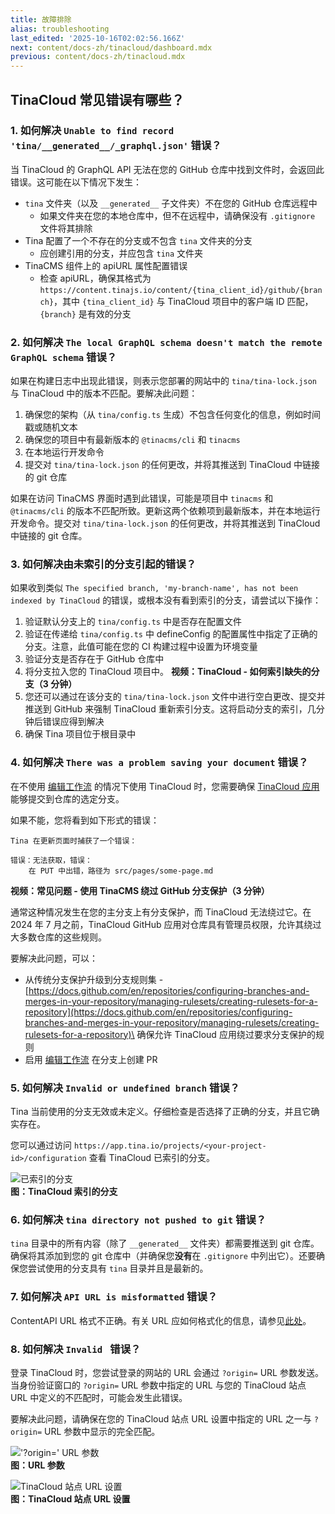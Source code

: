 ```yaml
---
title: 故障排除
alias: troubleshooting
last_edited: '2025-10-16T02:02:56.166Z'
next: content/docs-zh/tinacloud/dashboard.mdx
previous: content/docs-zh/tinacloud.mdx
---
```


## TinaCloud 常见错误有哪些？

### 1. 如何解决 `Unable to find record 'tina/__generated__/_graphql.json'` 错误？

当 TinaCloud 的 GraphQL API 无法在您的 GitHub 仓库中找到文件时，会返回此错误。这可能在以下情况下发生：

* `tina` 文件夹（以及 `__generated__` 子文件夹）不在您的 GitHub 仓库远程中
  * 如果文件夹在您的本地仓库中，但不在远程中，请确保没有 `.gitignore` 文件将其排除
* Tina 配置了一个不存在的分支或不包含 `tina` 文件夹的分支
  * 应创建引用的分支，并应包含 `tina` 文件夹
* TinaCMS 组件上的 apiURL 属性配置错误
  * 检查 apiURL，确保其格式为 `https://content.tinajs.io/content/{tina_client_id}/github/{branch}`，其中 `{tina_client_id}` 与 TinaCloud 项目中的客户端 ID 匹配，`{branch}` 是有效的分支

### 2. 如何解决 `The local GraphQL schema doesn't match the remote GraphQL schema` 错误？

如果在构建日志中出现此错误，则表示您部署的网站中的 `tina/tina-lock.json` 与 TinaCloud 中的版本不匹配。要解决此问题：

1. 确保您的架构（从 `tina/config.ts` 生成）不包含任何变化的信息，例如时间戳或随机文本
2. 确保您的项目中有最新版本的 `@tinacms/cli` 和 `tinacms`
3. 在本地运行开发命令
4. 提交对 `tina/tina-lock.json` 的任何更改，并将其推送到 TinaCloud 中链接的 git 仓库

如果在访问 TinaCMS 界面时遇到此错误，可能是项目中 `tinacms` 和 `@tinacms/cli` 的版本不匹配所致。更新这两个依赖项到最新版本，并在本地运行开发命令。提交对 `tina/tina-lock.json` 的任何更改，并将其推送到 TinaCloud 中链接的 git 仓库。

### 3. 如何解决由未索引的分支引起的错误？

如果收到类似 `The specified branch, 'my-branch-name', has not been indexed by TinaCloud` 的错误，或根本没有看到索引的分支，请尝试以下操作：

1. 验证默认分支上的 `tina/config.ts` 中是否存在配置文件
2. 验证在传递给 `tina/config.ts` 中 defineConfig 的配置属性中指定了正确的分支。注意，此值可能在您的 CI 构建过程中设置为环境变量
3. 验证分支是否存在于 GitHub 仓库中
4. 将分支拉入您的 TinaCloud 项目中。<Youtube embedSrc="https://youtube.com/embed/4fqTYtfpbBk" /> **视频：TinaCloud - 如何索引缺失的分支（3 分钟）**
5. 您还可以通过在该分支的 `tina/tina-lock.json` 文件中进行空白更改、提交并推送到 GitHub 来强制 TinaCloud 重新索引分支。这将启动分支的索引，几分钟后错误应得到解决
6. 确保 Tina 项目位于根目录中

### 4. 如何解决 `There was a problem saving your document` 错误？

在不使用 [编辑工作流](/editorial-workflow) 的情况下使用 TinaCloud 时，您需要确保 [TinaCloud 应用](https://github.com/apps/tina-cloud-app) 能够提交到仓库的选定分支。

如果不能，您将看到如下形式的错误：

```text
Tina 在更新页面时捕获了一个错误：

错误：无法获取，错误：
    在 PUT 中出错，路径为 src/pages/some-page.md
```

<Youtube embedSrc=" https://www.youtube.com/embed/MTIJotdIG9E?si=8mcaNAqogQRwL678" />

**视频：常见问题 - 使用 TinaCMS 绕过 GitHub 分支保护（3 分钟）**

通常这种情况发生在您的主分支上有分支保护，而 TinaCloud 无法绕过它。在 2024 年 7 月之前，TinaCloud GitHub 应用对仓库具有管理员权限，允许其绕过大多数仓库的这些规则。

要解决此问题，可以：

* 从传统分支保护升级到分支规则集 - [https://docs.github.com/en/repositories/configuring-branches-and-merges-in-your-repository/managing-rulesets/creating-rulesets-for-a-repository](https://docs.github.com/en/repositories/configuring-branches-and-merges-in-your-repository/managing-rulesets/creating-rulesets-for-a-repository)\
  确保允许 TinaCloud 应用绕过要求分支保护的规则
* 启用 [编辑工作流](/editorial-workflow) 在分支上创建 PR

### 5. 如何解决 `Invalid or undefined branch` 错误？

Tina 当前使用的分支无效或未定义。仔细检查是否选择了正确的分支，并且它确实存在。

您可以通过访问 `https://app.tina.io/projects/<your-project-id>/configuration` 查看 TinaCloud 已索引的分支。

![已索引的分支](/img/docs/tinacloud/branch-status.png)\
**图：TinaCloud 索引的分支**

### 6. 如何解决 `tina directory not pushed to git` 错误？

`tina` 目录中的所有内容（除了 `__generated__` 文件夹）都需要推送到 git 仓库。确保将其添加到您的 git 仓库中（并确保您**没有**在 `.gitignore` 中列出它）。还要确保您尝试使用的分支具有 `tina` 目录并且是最新的。

### 7. 如何解决 `API URL is misformatted` 错误？

ContentAPI URL 格式不正确。有关 URL 应如何格式化的信息，请参见[此处](/docs/tinacloud/overview/#enabling-tina-cloud-in-tinacms)。

### 8. 如何解决 `Invalid ` 错误？

登录 TinaCloud 时，您尝试登录的网站的 URL 会通过 `?origin=` URL 参数发送。当身份验证窗口的 `?origin=` URL 参数中指定的 URL 与您的 TinaCloud 站点 URL 中定义的不匹配时，可能会发生此错误。

要解决此问题，请确保在您的 TinaCloud 站点 URL 设置中指定的 URL 之一与 `?origin=` URL 参数中显示的完全匹配。

!['?origin=' URL 参数](/img/docs/introduction/origin-url-highlight.png)\
**图：URL 参数**

![TinaCloud 站点 URL 设置](/img/docs/introduction/tina-site-url-highlight.png)\
**图：TinaCloud 站点 URL 设置**
